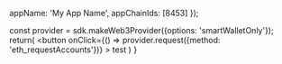 
  appName: 'My App Name',
  appChainIds: [8453]
});

  const provider = sdk.makeWeb3Provider({options: 'smartWalletOnly'});
  return(
    <button
    onClick={() => provider.request({method: 'eth_requestAccounts'})}
    > test </button>
  )
}
